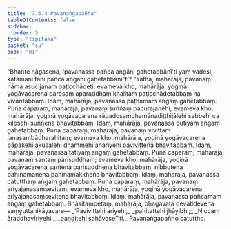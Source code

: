 ```yaml
---
title: "7.6.4 Pavanaṅgapañha"
tableOfContents: false
sidebar:
  order: 5
type: "tipitaka"
basket: "su"
book: "mi"
---
```



<DynamicBreadcrumb />

<Division number="278" book="mi">

<Paragraph number="1944" book="mi">
“Bhante nāgasena, ‘pavanassa pañca aṅgāni gahetabbānī’ti yaṃ vadesi, katamāni tāni pañca aṅgāni gahetabbānī”ti? “Yathā, mahārāja, pavanaṃ nāma asucijanaṃ paṭicchādeti; evameva kho, mahārāja, yoginā yogāvacarena paresaṃ aparaddhaṃ khalitaṃ paṭicchādetabbaṃ na vivaritabbaṃ. Idaṃ, mahārāja, pavanassa paṭhamaṃ aṅgaṃ gahetabbaṃ.
</Paragraph>

<Paragraph number="1945" book="mi">
Puna caparaṃ, mahārāja, pavanaṃ suññaṃ pacurajanehi; evameva kho, mahārāja, yoginā yogāvacarena rāgadosamohamānadiṭṭhijālehi sabbehi ca kilesehi suññena bhavitabbaṃ. Idaṃ, mahārāja, pavanassa dutiyaṃ aṅgaṃ gahetabbaṃ.
</Paragraph>

<Paragraph number="1946" book="mi">
Puna caparaṃ, mahārāja, pavanaṃ vivittaṃ janasambādharahitaṃ; evameva kho, mahārāja, yoginā yogāvacarena pāpakehi akusalehi dhammehi anariyehi pavivittena bhavitabbaṃ. Idaṃ, mahārāja, pavanassa tatiyaṃ aṅgaṃ gahetabbaṃ.
</Paragraph>

<Paragraph number="1947" book="mi">
Puna caparaṃ, mahārāja, pavanaṃ santaṃ parisuddhaṃ; evameva kho, mahārāja, yoginā yogāvacarena santena parisuddhena bhavitabbaṃ, nibbutena pahīnamānena pahīnamakkhena bhavitabbaṃ. Idaṃ, mahārāja, pavanassa catutthaṃ aṅgaṃ gahetabbaṃ.
</Paragraph>

<Paragraph number="1948" book="mi">
Puna caparaṃ, mahārāja, pavanaṃ ariyajanasaṃsevitaṃ; evameva kho, mahārāja, yoginā yogāvacarena ariyajanasaṃsevitena bhavitabbaṃ. Idaṃ, mahārāja, pavanassa pañcamaṃ aṅgaṃ gahetabbaṃ. Bhāsitampetaṃ, mahārāja, bhagavatā devātidevena saṃyuttanikāyavare—
</Paragraph>

<Paragraph number="1949" type="verses" book="mi">
_‘Pavivittehi ariyehi,_  
_pahitattehi jhāyibhi;_  
_Niccaṃ āraddhavīriyehi,_  
_paṇḍitehi sahāvase’”ti._  


</Paragraph>
</Division>

<Paragraph number="1950" type="center" book="mi">
Pavanaṅgapañho catuttho.
</Paragraph>